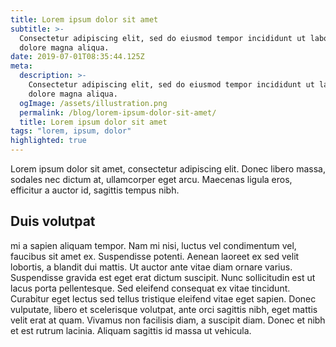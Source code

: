 ```yaml
---
title: Lorem ipsum dolor sit amet
subtitle: >-
  Consectetur adipiscing elit, sed do eiusmod tempor incididunt ut labore et
  dolore magna aliqua.
date: 2019-07-01T08:35:44.125Z
meta:
  description: >-
    Consectetur adipiscing elit, sed do eiusmod tempor incididunt ut labore et
    dolore magna aliqua.
  ogImage: /assets/illustration.png
  permalink: /blog/lorem-ipsum-dolor-sit-amet/
  title: Lorem ipsum dolor sit amet
tags: "lorem, ipsum, dolor"
highlighted: true
---
```


Lorem ipsum dolor sit amet, consectetur adipiscing elit. Donec libero massa, sodales nec dictum at, ullamcorper eget arcu. Maecenas ligula eros, efficitur a auctor id, sagittis tempus nibh.

## Duis volutpat

mi a sapien aliquam tempor. Nam mi nisi, luctus vel condimentum vel, faucibus sit amet ex. Suspendisse potenti. Aenean laoreet ex sed velit lobortis, a blandit dui mattis. Ut auctor ante vitae diam ornare varius. Suspendisse gravida est eget erat dictum suscipit. Nunc sollicitudin est ut lacus porta pellentesque. Sed eleifend consequat ex vitae tincidunt. Curabitur eget lectus sed tellus tristique eleifend vitae eget sapien. Donec vulputate, libero et scelerisque volutpat, ante orci sagittis nibh, eget mattis velit erat at quam. Vivamus non facilisis diam, a suscipit diam. Donec et nibh et est rutrum lacinia. Aliquam sagittis id massa ut vehicula.
